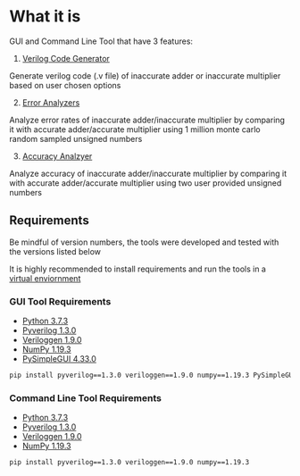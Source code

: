 
# What it is

GUI and Command Line Tool that have 3 features:

1. [Verilog Code Generator](/gui-tool/verilog-code-generator)

Generate verilog code (.v file) of inaccurate adder or inaccurate multiplier based on user chosen options

2. [Error Analyzers](/gui-tool/error-analysis)

Analyze error rates of inaccurate adder/inaccurate multiplier by comparing it with accurate adder/accurate multiplier using 1 million monte carlo random sampled unsigned numbers

3. [Accuracy Analzyer](/gui-tool/accuracy-analysis)

Analyze accuracy of inaccurate adder/inaccurate multiplier by comparing it with accurate adder/accurate multiplier using two user provided unsigned numbers

## Requirements

<Callout emoji="💡">
Be mindful of version numbers, the tools were developed and tested with the versions listed below

It is highly recommended to install requirements and run the tools in a [virtual enviornment](https://docs.python.org/3/tutorial/venv.html)

</Callout >

### GUI Tool Requirements

- [Python 3.7.3](https://www.python.org/downloads/release/python-373)
- [Pyverilog 1.3.0](https://github.com/PyHDI/Pyverilog)
- [Veriloggen 1.9.0](https://github.com/PyHDI/veriloggen)
- [NumPy 1.19.3](https://numpy.org)
- [PySimpleGUI 4.33.0](https://pysimplegui.readthedocs.io/en/latest)

```bash
pip install pyverilog==1.3.0 veriloggen==1.9.0 numpy==1.19.3 PySimpleGUI==4.33.0
```

### Command Line Tool Requirements

- [Python 3.7.3](https://www.python.org/downloads/release/python-373)
- [Pyverilog 1.3.0](https://github.com/PyHDI/Pyverilog)
- [Veriloggen 1.9.0](https://github.com/PyHDI/veriloggen)
- [NumPy 1.19.3](https://numpy.org)

```bash
pip install pyverilog==1.3.0 veriloggen==1.9.0 numpy==1.19.3
```
